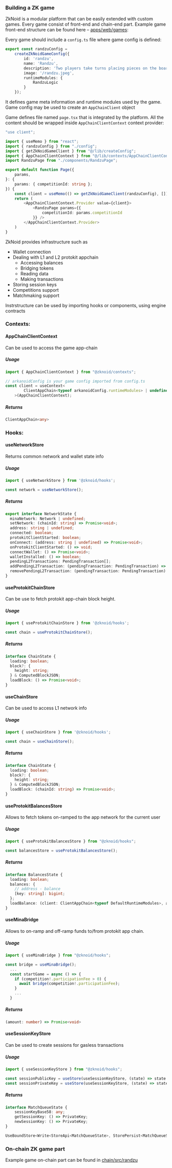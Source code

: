 
### Building a ZK game

ZkNoid is a modular platform that can be easily extended with custom games. 
Every game consist of front-end and chain-end part.
Example game front-end structure can be found here – [apps/web/games](https://github.com/ZkNoid/zknoid/tree/develop/apps/web/games):

<FileTree>
  <FileTree.Folder name="randzu" defaultOpen>
    <FileTree.Folder name="components" defaultOpen>
        <FileTree.File name="GameView.tsx" />
        <FileTree.File name="RandzuPage.tsx" />
    </FileTree.Folder>
    <FileTree.Folder name="stores" defaultOpen>
        <FileTree.File name="matchQueue.tsx" />
        <FileTree.File name="sessionKeyStorage.tsx" />
    </FileTree.Folder>
    <FileTree.File name="page.tsx" />
    <FileTree.File name="config.ts" />
  </FileTree.Folder>
  <FileTree.Folder name="arkanoid">
    <FileTree.Folder name="components" defaultOpen>
        <FileTree.File name="GameView.tsx" />
        <FileTree.File name="ArkanoidCompetitionsListPage.tsx" />
        <FileTree.File name="ArkanoidPage.tsx" />
        <FileTree.File name="NewArkanoidCompetitionPage.tsx" />
    </FileTree.Folder>
    <FileTree.Folder name="stores" defaultOpen>
        <FileTree.File name="arkanoidCompetitions.tsx" />
        <FileTree.File name="arkanoidLeaderboard.tsx" />
    </FileTree.Folder>
    <FileTree.File name="page-competitions-list.tsx" />
    <FileTree.File name="page-new-competition.tsx" />
    <FileTree.File name="page.tsx" />
    <FileTree.File name="config.ts" />
  </FileTree.Folder>
</FileTree>

Every game should include a `config.ts` file where game config is defined:

```ts filename="config.ts"
export const randzuConfig =
    createZkNoidGameConfig({
        id: 'randzu',
        name: 'Randzu',
        description: 'Two players take turns placing pieces on the board attempting to create lines of 5 of their own color',
        image: '/randzu.jpeg',
        runtimeModules: {
            RandzuLogic
        }
    });
```
It defines game meta information and runtime modules used by the game. Game config may be used to create an `AppChainClient` object

Game defines file named `page.tsx` that is integrated by the platform. 
All the content should be wrapped inside `AppChainClientContext` context provider:

```ts filename="page.tsx"
"use client";

import { useMemo } from "react";
import { randzuConfig } from "./config";
import { getZkNoidGameClient } from "@/lib/createConfig";
import { AppChainClientContext } from "@/lib/contexts/AppChainClientContext";
import RandzuPage from "./components/RandzuPage";

export default function Page({
    params,
}: {
    params: { competitionId: string };
}) {
    const client = useMemo(() => getZkNoidGameClient(randzuConfig), []);
    return (
        <AppChainClientContext.Provider value={client}>
            <RandzuPage params={{
                competitionId: params.competitionId
            }} />
        </AppChainClientContext.Provider>
    )
}
```

ZkNoid provides infrastructure such as 
- Wallet connection
- Dealing with L1 and L2 protokit appchain
    - Accessing balances
    - Bridging tokens
    - Reading data
    - Making transactions
- Storing session keys
- Competitions support
- Matchmaking support

Instrstructure can be used by importing hooks or components, using engine contracts

### Contexts:
#### AppChainClientContext

Can be used to access the game app-chain

##### Usage 

```ts
import { AppChainClientContext } from "@zknoid/contexts";

// arkanoidConfig is your game config imported from config.ts
const client = useContext<
        ClientAppChain<typeof arkanoidConfig.runtimeModules> | undefined
    >(AppChainClientContext);
```

##### Returns 
```ts
ClientAppChain<any>
```

### Hooks:
#### useNetworkStore
Returns common network and wallet state info

##### Usage
```ts
import { useNetworkStore } from '@zknoid/hooks';

const network = useNetworkStore();
```

##### Returns 
```ts
export interface NetworkState {
  minaNetwork: Network | undefined;
  setNetwork: (chainId: string) => Promise<void>;
  address: string | undefined;
  connected: boolean;
  protokitClientStarted: boolean;
  onConnect: (address: string | undefined) => Promise<void>;
  onProtokitClientStarted: () => void;
  connectWallet: () => Promise<void>;
  walletInstalled: () => boolean;
  pendingL2Transactions: PendingTransaction[];
  addPendingL2Transaction: (pendingTransaction: PendingTransaction) => void;
  removePendingL2Transaction: (pendingTransaction: PendingTransaction) => void;
}
```


#### useProtokitChainStore

Can be use to fetch protokit app-chain block height. 
##### Usage
```ts
import { useProtokitChainStore } from '@zknoid/hooks';

const chain = useProtokitChainStore();
```

##### Returns
```ts
interface ChainState {
  loading: boolean;
  block?: {
    height: string;
  } & ComputedBlockJSON;
  loadBlock: () => Promise<void>;
}
```


#### useChainStore
Can be used to access L1 network info
##### Usage
```ts
import { useChainStore } from '@zknoid/hooks';

const chain = useChainStore();
```

##### Returns 
```ts
interface ChainState {
  loading: boolean;
  block?: {
    height: string;
  } & ComputedBlockJSON;
  loadBlock: (chainId: string) => Promise<void>;
}
```


#### useProtokitBalancesStore
Allows to fetch tokens on-ramped to the app network for the current user

##### Usage
```ts
import { useProtokitBalancesStore } from "@zknoid/hooks";

const balancesStore = useProtokitBalancesStore();
```

##### Returns
```ts
interface BalancesState {
  loading: boolean;
  balances: {
    // address - balance
    [key: string]: bigint;
  };
  loadBalance: (client: ClientAppChain<typeof DefaultRuntimeModules>, address: string) => Promise<void>;
}
```

#### useMinaBridge
Allows to on-ramp and off-ramp funds to/from protokit app chain.

##### Usage
```ts
import { useMinaBridge } from "@zknoid/hooks";

const bridge = useMinaBridge();
  ...
  const startGame = async () => {
    if (competition!.participationFee > 0) {
      await bridge(competition!.participationFee);
    }
    ...
  }
```

##### Returns 

```ts
(amount: number) => Promise<void>
```


#### useSessionKeyStore
Can be used to create sessions for gasless transactions

##### Usage
```ts
import { useSessionKeyStore } from "@zknoid/hooks";

const sessionPublicKey = useStore(useSessionKeyStore, (state) => state.getSessionKey()).toPublicKey();
const sessionPrivateKey = useStore(useSessionKeyStore, (state) => state.getSessionKey());
```

##### Returns

```ts
interface MatchQueueState {
    sessionKeyBase58: any;
    getSessionKey: () => PrivateKey;
    newSessionKey: () => PrivateKey;
}

UseBoundStore<Write<StoreApi<MatchQueueState>, StorePersist<MatchQueueState, never>>>
```

### On-chain ZK game part

Example game on-chain part can be found in [chain/src/randzu](https://github.com/ZkNoid/zknoid/tree/develop/packages/chain/src/randzu)
